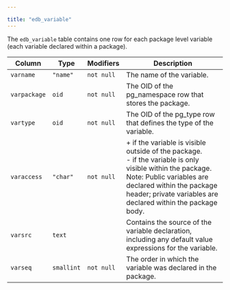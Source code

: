 ---

title: "edb_variable"
---

<div id="edb_variable" class="registered_link"></div>

The `edb_variable` table contains one row for each package level variable (each variable declared within a package).

| Column       | Type       | Modifiers  | Description                                                  |
| ------------ | ---------- | ---------- | ------------------------------------------------------------ |
| `varname`    | `"name"`   | `not null` | The name of the variable.                                    |
| `varpackage` | `oid`      | `not null` | The OID of the pg_namespace row that stores the package.     |
| `vartype`    | `oid`      | `not null` | The OID of the pg_type row that defines the type of the variable. |
| `varaccess`  | `"char"`   | `not null` | + if the variable is visible outside of the package. <br/>- if the variable is only visible within the package. <br/>Note: Public variables are declared within the package header; private variables are declared within the package body. |
| `varsrc`     | `text`     |            | Contains the source of the variable declaration, including any default value expressions for the variable. |
| `varseq`     | `smallint` | `not null` | The order in which the variable was declared in the package. |